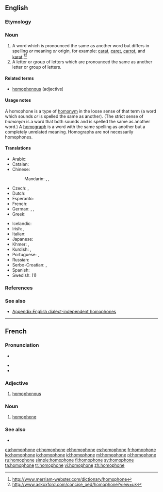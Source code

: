 ==English==
{{wikipedia}}

===Etymology===
{{prefixsuffix|homo|phone}}

===Noun===
{{en-noun}}

# A word which is pronounced the same as another word but differs in spelling ''or'' meaning ''or'' origin, for example: [[carat]], [[caret]], [[carrot]], and [[karat]].<ref>http://www.merriam-webster.com/dictionary/homophone</ref><ref>http://www.askoxford.com/concise_oed/homophone?view=uk</ref>
# A letter or group of letters which are pronounced the same as another letter or group of letters.

====Related terms====
* [[homophonous]] (adjective)

====Usage notes====
A homophone is a type of [[homonym]] in the loose sense of that term (a word which sounds ''or'' is spelled the same as another). (The strict sense of ''homonym'' is a word that both sounds and is spelled the same as another word.) A [[homograph]] is a word with the same spelling as another but a completely unrelated meaning. Homographs are not necessarily homophones.

====Translations====
{{trans-top|words with the same pronunciation}}
* Arabic: {{t|ar|لفظة متجانسة|f|tr=lafZa mutajānisa}}
* Catalan: {{t+|ca|homòfon}}
* Chinese:
*: Mandarin: {{t|cmn|同音詞|sc=Hani}}, {{t+|cmn|同音词|tr=tóngyīncí|sc=Hani}}, {{qualifier|of Chinese characters}} {{t+|cmn|同音字|tr=tóngyīnzì|sc=Hani}}
* Czech: {{t+|cs|homofon|m}}, {{t|cs|homofonum|n}}
* Dutch: {{t+|nl|homofoon|m}}
* Esperanto: {{t|eo|homofono}}
* French: {{t+|fr|homophone|m}}
* German: {{t|de|Gleichklang|m}}, {{t+|de|Homophon|n}}, {{t|de|Homofon|n}}
* Greek: {{t+|el|ομόφωνος|m}}
{{trans-mid}}
* Icelandic: {{t|is|samhljóma orð|n-p}}
* Irish: {{t|ga|homafón|m}}, {{t|ga|téarma comhfhuaimneach|m}}
* Italian: {{t|it|omofono|m}}
* Japanese: {{t|ja|同音語|tr=どうおんご, dōongo}}
* Khmer: {{t|km|សូរដូច|tr=soo dooc|sc=Khmr}}, {{t|km|កល្បសព្ទ|sc=Khmr|tr=kɑlpa’sap}}
* Kurdish: {{t+|ku|hevdeng}}, {{t+|ku|homofon}}
* Portuguese: {{t|pt|homofono|m}}, {{t+|pt|homófono|m}}
* Russian: {{t+|ru|омофон|m|tr=omofón}}
* Serbo-Croatian: {{t|sh|homofon|m}}, {{t|sh|istozvučnica|f}}
* Spanish: {{t+|es|homófono|m}}
* Swedish: {{t+|sv|homofon|c}} (1)
{{trans-bottom}}

===References===
<references/>

===See also===
{{nyms}}
* [[Appendix:English dialect-independent homophones]]

----

==French==

===Pronunciation===
* {{fr-muteh}} {{IPA|/ɔmɔfɔn/|lang=fr}}
* {{rhymes|ɔn|lang=fr}}
* {{homophones|homophones|lang=fr}}

===Adjective===
{{fr-adj|mf}}

# [[homophonous]]

===Noun===
{{fr-noun|m}}

# [[#English|homophone]]

===See also===
* {{pedia|Homophone|lang=fr}}

[[ca:homophone]]
[[et:homophone]]
[[el:homophone]]
[[es:homophone]]
[[fr:homophone]]
[[ko:homophone]]
[[io:homophone]]
[[id:homophone]]
[[ml:homophone]]
[[pl:homophone]]
[[ru:homophone]]
[[simple:homophone]]
[[fi:homophone]]
[[sv:homophone]]
[[ta:homophone]]
[[tr:homophone]]
[[vi:homophone]]
[[zh:homophone]]